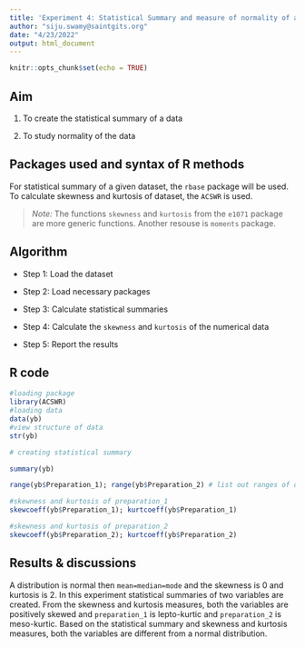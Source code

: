 ---
title: 'Experiment 4: Statistical Summary and measure of normality of a dataset'
author: "siju.swamy@saintgits.org"
date: "4/23/2022"
output: html_document
---

```{r setup, include=FALSE}
knitr::opts_chunk$set(echo = TRUE)
```

## Aim

1. To create the statistical summary of a data

2. To study normality of the data

## Packages used and syntax of R methods

For statistical summary of a given dataset, the `rbase` package will be used. To calculate skewness and kurtosis of dataset, the `ACSWR` is used.

>*Note:* The functions `skewness` and `kurtosis` from the `e1071` package are more generic functions. Another resouse is `moments` package. 

## Algorithm
* Step 1: Load the dataset

* Step 2: Load necessary packages

* Step 3: Calculate statistical summaries

* Step 4: Calculate the `skewness` and `kurtosis` of the numerical data

* Step 5: Report the results

## R code

```{r}
#loading package
library(ACSWR)
#loading data
data(yb)
#view structure of data
str(yb)

```
```{r}
# creating statistical summary

summary(yb)
```
```{r}
range(yb$Preparation_1); range(yb$Preparation_2) # list out ranges of data

```

```{r}
#skewness and kurtosis of preparation_1
skewcoeff(yb$Preparation_1); kurtcoeff(yb$Preparation_1)
```
```{r}
#skewness and kurtosis of preparation_2
skewcoeff(yb$Preparation_2); kurtcoeff(yb$Preparation_2)
```

## Results & discussions

A distribution is normal then `mean=median=mode` and the skewness is 0 and kurtosis is 2. In this experiment statistical summaries of two variables are created. From the skewness and kurtosis measures, both the variables are positively skewed and `preparation_1` is lepto-kurtic and `preparation_2` is meso-kurtic. Based on the statistical summary and skewness and kurtosis measures, both the variables are different from a normal distribution.